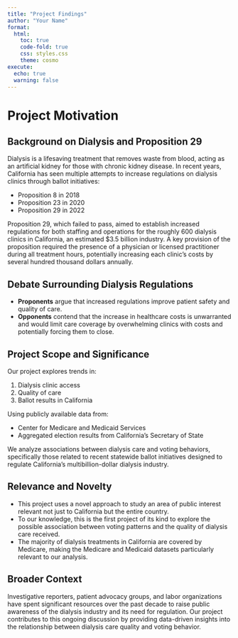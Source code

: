 ```yaml
---
title: "Project Findings"
author: "Your Name"
format: 
  html:
    toc: true
    code-fold: true
    css: styles.css
    theme: cosmo
execute:
  echo: true
  warning: false
---
```


# Project Motivation

## Background on Dialysis and Proposition 29

Dialysis is a lifesaving treatment that removes waste from blood, acting as an artificial kidney for those with chronic kidney disease. In recent years, California has seen multiple attempts to increase regulations on dialysis clinics through ballot initiatives:

- Proposition 8 in 2018
- Proposition 23 in 2020
- Proposition 29 in 2022

Proposition 29, which failed to pass, aimed to establish increased regulations for both staffing and operations for the roughly 600 dialysis clinics in California, an estimated $3.5 billion industry. A key provision of the proposition required the presence of a physician or licensed practitioner during all treatment hours, potentially increasing each clinic's costs by several hundred thousand dollars annually.

## Debate Surrounding Dialysis Regulations

- **Proponents** argue that increased regulations improve patient safety and quality of care.
- **Opponents** contend that the increase in healthcare costs is unwarranted and would limit care coverage by overwhelming clinics with costs and potentially forcing them to close.

## Project Scope and Significance

Our project explores trends in:

1. Dialysis clinic access
2. Quality of care
3. Ballot results in California

Using publicly available data from:

- Center for Medicare and Medicaid Services
- Aggregated election results from California's Secretary of State

We analyze associations between dialysis care and voting behaviors, specifically those related to recent statewide ballot initiatives designed to regulate California's multibillion-dollar dialysis industry.

## Relevance and Novelty

- This project uses a novel approach to study an area of public interest relevant not just to California but the entire country.
- To our knowledge, this is the first project of its kind to explore the possible association between voting patterns and the quality of dialysis care received.
- The majority of dialysis treatments in California are covered by Medicare, making the Medicare and Medicaid datasets particularly relevant to our analysis.

## Broader Context

Investigative reporters, patient advocacy groups, and labor organizations have spent significant resources over the past decade to raise public awareness of the dialysis industry and its need for regulation. Our project contributes to this ongoing discussion by providing data-driven insights into the relationship between dialysis care quality and voting behavior.


